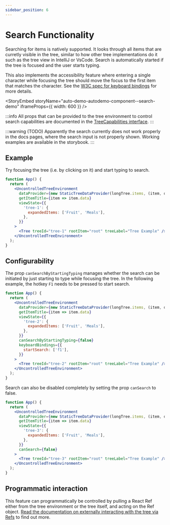 ```yaml
---
sidebar_position: 6
---
```



# Search Functionality

Searching for items is natively supported. It looks through all items that are curretly visible in the
tree, similar to how other tree implementations do it such as the tree view in IntelliJ or VsCode. Search
is automatically started if the tree is focused and the user starts typing.

This also implements the accessibility feature where entering a single character while focusing the tree
should move the focus to the first item that matches the character. See the
[W3C spec for keyboard bindings](https://www.w3.org/TR/wai-aria-practices-1.1/examples/treeview/treeview-2/treeview-2a.html#kbd_label)
for more details.

<StoryEmbed storyName="auto-demo-autodemo-component--search-demo" iframeProps={{ width: 600 }} />

:::info
All props that can be provided to the tree environment to control search capabilities are documented
in the [TreeCapabilities interface](/docs/api/interfaces/treecapabilities).
:::

:::warning
(TODO) Apparently the search currently does not work properly in the docs pages, where the search input
is not properly shown. Working examples are available in the storybook.
:::

## Example

Try focusing the tree (i.e. by clicking on it) and start typing to search.

```jsx live
function App() {
  return (
    <UncontrolledTreeEnvironment
      dataProvider={new StaticTreeDataProvider(longTree.items, (item, data) => ({ ...item, data }))}
      getItemTitle={item => item.data}
      viewState={{
        'tree-1': {
          expandedItems: ['Fruit', 'Meals'],
        },
      }}
    >
      <Tree treeId="tree-1" rootItem="root" treeLabel="Tree Example" />
    </UncontrolledTreeEnvironment>
  );
}
```

## Configurability

The prop `canSearchByStartingTyping` manages whether the search can be initiated by just starting to type
while focusing the tree. In the following example, the hotkey `F1` needs to be pressed to start search.

```jsx live
function App() {
  return (
    <UncontrolledTreeEnvironment
      dataProvider={new StaticTreeDataProvider(longTree.items, (item, data) => ({ ...item, data }))}
      getItemTitle={item => item.data}
      viewState={{
        'tree-2': {
          expandedItems: ['Fruit', 'Meals'],
        },
      }}
      canSearchByStartingTyping={false}
      keyboardBindings={{
        startSearch: ['f1'],
      }}
    >
      <Tree treeId="tree-2" rootItem="root" treeLabel="Tree Example" />
    </UncontrolledTreeEnvironment>
  );
}
```

Search can also be disabled completely by setting the prop `canSearch` to false.

```jsx live
function App() {
  return (
    <UncontrolledTreeEnvironment
      dataProvider={new StaticTreeDataProvider(longTree.items, (item, data) => ({ ...item, data }))}
      getItemTitle={item => item.data}
      viewState={{
        'tree-3': {
          expandedItems: ['Fruit', 'Meals'],
        },
      }}
      canSearch={false}
    >
      <Tree treeId="tree-3" rootItem="root" treeLabel="Tree Example" />
    </UncontrolledTreeEnvironment>
  );
}
```

## Programmatic interaction

This feature can programmatically be controlled by pulling a React Ref either from the tree environment
or the tree itself, and acting on the Ref object. [Read the documentation on externally interacting
with the tree via Refs](/docs/guides/refs) to find out more.
